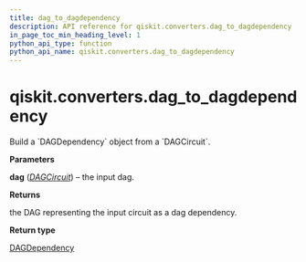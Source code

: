 ```yaml
---
title: dag_to_dagdependency
description: API reference for qiskit.converters.dag_to_dagdependency
in_page_toc_min_heading_level: 1
python_api_type: function
python_api_name: qiskit.converters.dag_to_dagdependency
---
```


# qiskit.converters.dag\_to\_dagdependency

<Function id="qiskit.converters.dag_to_dagdependency" github="https://github.com/qiskit/qiskit/tree/stable/0.17/qiskit/converters/dag_to_dagdependency.py" signature="dag_to_dagdependency(dag)">
  Build a `DAGDependency` object from a `DAGCircuit`.

  **Parameters**

  **dag** ([*DAGCircuit*](qiskit.dagcircuit.DAGCircuit "qiskit.dagcircuit.DAGCircuit")) – the input dag.

  **Returns**

  the DAG representing the input circuit as a dag dependency.

  **Return type**

  [DAGDependency](qiskit.dagcircuit.DAGDependency "qiskit.dagcircuit.DAGDependency")
</Function>

